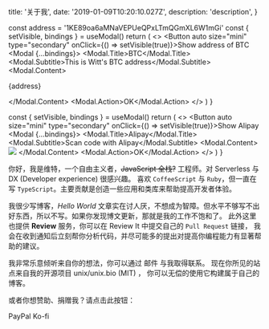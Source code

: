 
  title: '关于我',
  date: '2019-01-09T10:20:10.027Z',
  description: 'description',
}

  const address = '1KE89oa6aMNaVEPUeQPxLTmQGmXL6W1mGi'
  const { setVisible, bindings } = useModal()
  return (
   <>
     <Button auto size="mini" type="secondary" onClick={() => setVisible(true)}>Show address of BTC</Button>
     <Modal {...bindings}>
       <Modal.Title>BTC</Modal.Title>
       <Modal.Subtitle>This is Witt's BTC address</Modal.Subtitle>
       <Modal.Content>
         <p>{address}</p>
       </Modal.Content>
       <Modal.Action>OK</Modal.Action>
     </Modal>
   </>
  )
}

  const { setVisible, bindings } = useModal()
  return (
    <>
      <Button auto size="mini" type="secondary" onClick={() => setVisible(true)}>Show Alipay</Button>
      <Modal {...bindings}>
        <Modal.Title>Alipay</Modal.Title>
        <Modal.Subtitle>Scan code with Alipay</Modal.Subtitle>
        <Modal.Content>
          <Image width={150} height={150} src="/assets/alipay.png" />
        </Modal.Content>
        <Modal.Action>OK</Modal.Action>
      </Modal>
    </>
  )
}

你好，我是维特，一个自由主义者，<del>JavaScript 全栈?</del> 工程师。对 Serverless 与 DX (Developer experience) 很感兴趣。
喜欢 `CoffeeScript` 与 `Ruby`，但一直在写 `TypeScript`。主要贡献是创造一些应用和类库来帮助提高开发者体验。

我很少写博客，*Hello World* 文章实在讨人厌，不想成为智障。但水平不够写不出好东西，所以不写。如果你发现博文更新，那就是我的工作不饱和了。
此外这里也提供 **Review** 服务，你可以在 <Link color rel="nofollow" target="_blank" href="https://review.unix.bio">Review It</Link> 中提交自己的 `Pull Request` 链接，
我会在收到通知后立刻帮你分析代码，并尽可能多的提出对提高你编程能力有显著帮助的建议。

我非常乐意倾听来自你的想法，你可以通过 <Link rel="nofollow" color target="_blank" href="mailto:unix.bio@gmail.com">邮件</Link> 与我取得联系。
现在你所见的站点来自我的开源项目 <Link rel="nofollow" href="https://github.com/unix/unix.bio">unix/unix.bio (MIT)</Link> ，
你可以无偿的使用它构建属于自己的博客。

或者你想赞助、捐赠我？请点击此按钮：

<Row>
  <Spacer x={1} />
  <Dot type="warning" >
  <Link target="_blank" href="https://www.paypal.me/unixbio" rel="nofollow">PayPal</Link>
  </Dot>
  <Spacer y={2} />
</Row>

<Row>
  <Spacer x={1} />
  <Dot type="success" >
  <Link target="_blank" href="https://ko-fi.com/unixbio" rel="nofollow">Ko-fi</Link>
  </Dot>
  <Spacer y={2} />
</Row>

<Row>
  <Spacer x={1} />
  <Dot type="success"><Btc /></Dot>
  <Spacer y={2} />
</Row>

<Row>
  <Spacer x={1} />
  <Dot type="success"><Alipay /></Dot>
  <Spacer y={2} />
</Row>

